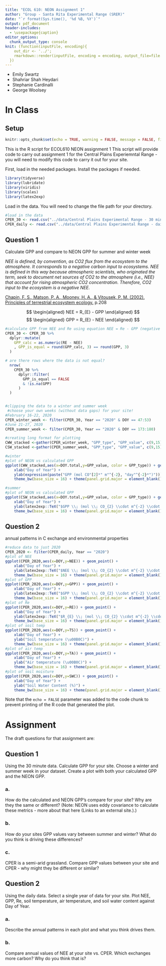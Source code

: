 ```yaml
---
title: "ECOL 610: NEON Assignment 1"
author: "Group - Santa Rita Experimental Range (SRER)"
date: "`r format(Sys.time(), '%d %B, %Y')`"
output: pdf_document
header-includes:
  - \usepackage{caption}
editor_options: 
  chunk_output_type: console
knit: (function(inputFile, encoding){ 
    out_dir <- '../';
    rmarkdown::render(inputFile, encoding = encoding, output_file=file.path(dirname(inputFile), out_dir, 'ECOL610_NEONAssignment1_SRER.pdf')) 
  })
---
```

  - Emily Swartz
  - Shahriar Shah Heydari
  - Stephanie Cardinalli
  - George Woolsey

# In Class

## Setup
  
```r
knitr::opts_chunk$set(echo = TRUE, warning = FALSE, message = FALSE, fig.height = 5, fig.width = 7)
```

This is the R script for ECOL610 NEON assignment 1
This script will provide code to carry out assignment 1 for the Central Plains Experiemntal Range - you will need to modify this code to carry it out for your site.

First, load in the needed packages. Install the packages if needed.

```r
library(tidyverse)
library(lubridate)
library(viridis)
library(scales)
library(latex2exp)
```


Load in the data. You will need to change the file path for your directory.

```r
#load in the data
CPER_30 <- read.csv("../data/Central Plains Experimental Range - 30 min.csv")
CPER_daily <- read.csv("../data/Central Plains Experimental Range - daily.csv")
```

## Question 1

Calculate GPP and compare to NEON GPP for summer and winter week

*NEE is defined, by convention, as CO2 flux from the ecosystem to the atmosphere. It corresponds to a negative carbon input to ecosystems. NEE is defined in this way because atmospheric scientists, who originated the term, seek to document net sources of CO2 to the atmosphere (i.e., NEE) that account for rising atmospheric CO2 concentration. Therefore, CO2 input to the ecosystem is a negative NEE.*

[Chapin, F. S., Matson, P. A., Mooney, H. A., & Vitousek, P. M. (2002). Principles of terrestrial ecosystem ecology.](https://d1wqtxts1xzle7.cloudfront.net/55690956/Principles_of_terrestrial_ecosystem_ecology-with-cover-page-v2.pdf?Expires=1663106506&Signature=ZLKRpouXVl6Q2oVAvMbYfcyWZT227z~A0BOTNMvx3nr-hzPv-aQr2DF-vvK~O2T8ygmVtbYXdNlXfNAE8FYZ70B2OOHPU8HHIhXPwKW90Mf~SYyj2xIQBIb0gMK4mZ6lJLG~eO7cPoLuK974yvVy5zdcnJt81MhsSB2vPb3w8l-QijHyNlYmpr43FYR50UuYNAib58kuaUNYxN-jMFaLVLS6fvYxV93ToeH3mILBD3mMliAUAViXzXngzVVuLQXXyJodsR1JbR54PJ-Uhyeitj7PI9Qq1Rtpz1Y0gRIkXd5DiJenTOXLTpc1jD~OYBqyGowRjcSPMSgyMT1cilxGQQ__&Key-Pair-Id=APKAJLOHF5GGSLRBV4ZA) p.208

$$
\begin{aligned}
NEE = R_{E} - GPP
\end{aligned}
$$
$$
\begin{aligned}
GPP = R_{E} - NEE
\end{aligned}
$$

```r
#calculate GPP from NEE and Re using equation NEE = Re - GPP (negative values land C storage)
CPER_30 <- CPER_30 %>% 
  dplyr::mutate(
    GPP_calc = as.numeric(RE - NEE)
    , GPP_is_equal = round(GPP_calc, 3) == round(GPP, 3)
  )

# are there rows where the data is not equal?
  nrow(
    CPER_30 %>% 
      dplyr::filter(
        GPP_is_equal == FALSE
        & !is.na(GPP)
      )
  )


#clipping the data to a winter and summer week
 #choose your own weeks (without data gaps) for your site!
#February 16-22, 2020
CPER_winter_week <- filter(CPER_30, Year == "2020" & DOY == 47:53)
#June 21-27, 2020
CPER_summer_week <- filter(CPER_30, Year == "2020" & DOY == 173:180)

#creating long format for plotting
CWW_stacked <-gather(CPER_winter_week, "GPP_type", "GPP_value", c(9,15))
CSW_stacked <-gather(CPER_summer_week, "GPP_type", "GPP_value", c(9,15))

#winter
#plot of NEON vs calculated GPP
ggplot(CWW_stacked,aes(x=DOY.total,y=GPP_value, color = GPP_type)) + geom_point() + 
    xlab("Day of Year") + 
    ylab(expression(paste("GPP (mol CO"[2]*" m"^{-2}, "day"^{-2}*")"))) +
    theme_bw(base_size = 16) + theme(panel.grid.major = element_blank(), panel.grid.minor = element_blank()) + ggtitle("Winter GPP Comparison")

#summer
#plot of NEON vs calculated GPP
ggplot(CSW_stacked,aes(x=DOY.total,y=GPP_value, color = GPP_type)) + geom_point() + 
    xlab("Day of Year") + 
    ylab(latex2exp::TeX("$GPP \\; (mol \\; CO_{2} \\cdot m^{-2} \\cdot day^{-2}$")) +
    theme_bw(base_size = 16) + theme(panel.grid.major = element_blank(), panel.grid.minor = element_blank()) + ggtitle("Summer GPP Comparison")

```

## Question 2 

annual patterns in C exchange and environmental properties

```r
#reduce data to just 2020
CPER_2020 <- filter(CPER_daily, Year == "2020")
#plot of NEE
ggplot(CPER_2020,aes(x=DOY,y=NEE)) + geom_point() + 
    xlab("Day of Year") + 
    ylab(latex2exp::TeX("$NEE \\; (mol \\; CO_{2} \\cdot m^{-2} \\cdot day^{-2}$")) +
    theme_bw(base_size = 16) + theme(panel.grid.major = element_blank(), panel.grid.minor = element_blank()) + ggtitle("Annual NEE")
#plot of GPP
ggplot(CPER_2020,aes(x=DOY,y=GPP)) + geom_point() + 
    xlab("Day of Year") + 
    ylab(latex2exp::TeX("$GPP \\; (mol \\; CO_{2} \\cdot m^{-2} \\cdot day^{-2}$")) +
    theme_bw(base_size = 16) + theme(panel.grid.major = element_blank(), panel.grid.minor = element_blank()) + ggtitle("Annual GPP")
#plot of Re
ggplot(CPER_2020,aes(x=DOY,y=RE)) + geom_point() + 
    xlab("Day of Year") + 
    ylab(latex2exp::TeX("$R_{E} \\; (mol \\; CO_{2} \\cdot m^{-2} \\cdot day^{-2}$")) +
    theme_bw(base_size = 16) + theme(panel.grid.major = element_blank(), panel.grid.minor = element_blank()) + ggtitle(latex2exp::TeX("$Annual \\; R_{E}$"))
#plot of soil temp
ggplot(CPER_2020,aes(x=DOY,y=TS)) + geom_point() + 
    xlab("Day of Year") + 
    ylab("Soil temperature (\u00B0C)") +
    theme_bw(base_size = 16) + theme(panel.grid.major = element_blank(), panel.grid.minor = element_blank()) + ggtitle("Annual Soil Temperature")
#plot of air temp
ggplot(CPER_2020,aes(x=DOY,y=TA)) + geom_point() + 
    xlab("Day of Year") + 
    ylab("Air temperature (\u00B0C)") +
    theme_bw(base_size = 16) + theme(panel.grid.major = element_blank(), panel.grid.minor = element_blank()) + ggtitle("Annual Air Temperature")
#plot of soil moisture
ggplot(CPER_2020,aes(x=DOY,y=SWC)) + geom_point() + 
    xlab("Day of Year") + 
    ylab("Soil Water Content (%)") +
    theme_bw(base_size = 16) + theme(panel.grid.major = element_blank(), panel.grid.minor = element_blank()) + ggtitle("Annual Soil Water Content")

```


Note that the `echo = FALSE` parameter was added to the code chunk to prevent printing of the R code that generated the plot.

# Assignment

The draft questions for that assignment are:

## Question 1 

Using the 30 minute data. Calculate GPP for your site. Choose a winter and summer week in your dataset. Create a plot with both your calculated GPP and the NEON GPP. 

### a. 

How do the calculated and NEON GPP's compare for your site? Why are they the same or different? (Note: NEON uses eddy covariance to calculate these metrics - more about that here (Links to an external site.).)

### b. 

How do your sites GPP values vary between summer and winter? What do you think is driving these differences?

### c. 

CPER is a semi-arid grassland. Compare GPP values between your site and CPER - why might they be different or similar?

## Question 2 

Using the daily data. Select a single year of data for your site. Plot NEE, GPP, Re, soil temperature, air temperature, and soil water content against Day of Year.

### a. 

Describe the annual patterns in each plot and what you think drives them.

### b. 

Compare annual values of NEE at your site vs. CPER. Which exchanges more carbon? Why do you think that is?


